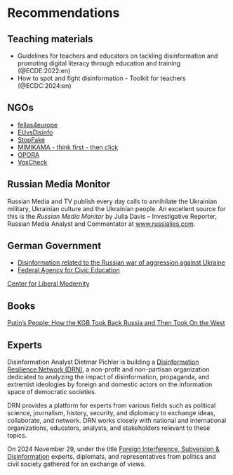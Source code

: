 # Recommendations {.unnumbered}


## Teaching materials

- Guidelines for teachers and educators on tackling disinformation and promoting digital literacy through education and training (@ECDE:2022:en)
- How to spot and fight disinformation - Toolkit for teachers (@ECDC:2024:en)


## NGOs

- [fellas4europe](https://fellas4europe.org/)
- [EUvsDisinfo](https://euvsdisinfo.eu/ukraine/)
- [StopFake](https://www.stopfake.org/en)
- [MIMIKAMA - think first - then click](https://www.mimikama.org/en/)
- [OPORA](https://oporaua.org/en/category/viyna/antipropaganda/)
- [VoxCheck](https://voxukraine.org/en/)


## Russian Media Monitor

Russian Media and TV publish every day calls to annihilate the Ukrainian military, Ukrainian culture and the Ukrainian people. An excellent source for this is the *Russian Media Monitor* by Julia Davis – Investigative Reporter, Russian Media Analyst and Commentator at [www.russialies.com](http://www.russialies.com).


## German Government

- [Disinformation related to the Russian war of aggression against Ukraine](https://www.bmi.bund.de/SharedDocs/schwerpunkte/EN/disinformation/disinformation-related-to-the-russian-war-of-aggression-against-ukraine.html)
- [Federal Agency for Civic Education](https://www.bpb.de/die-bpb/ueber-uns/federal-agency-for-civic-education/)

[Center for Liberal Modernity](https://libmod.de/en/)


## Books

[Putin's People: How the KGB Took Back Russia and Then Took On the West](https://en.wikipedia.org/wiki/Putin%27s_People:_How_the_KGB_Took_Back_Russia_and_Then_Took_On_the_West)


## Experts

Disinformation Analyst Dietmar Pichler is building a [Disinformation Resilience Network (DRN)](https://www.disinforesilience.eu), a non-profit and non-partisan organization dedicated to analyzing the impact of disinformation, propaganda, and extremist ideologies by foreign and domestic actors on the information space of democratic societies.

DRN provides a platform for experts from various fields such as political science, journalism, history, security, and diplomacy to exchange ideas, collaborate, and network. DRN works closely with national and international organizations, educators, analysts, and stakeholders relevant to these topics.

On 2024 November 29, under the title [Foreign Interference, Subversion & Disinformation](https://www.disinforesilience.eu/2024/12/09/foreign-interference-and-disinformation-conference-in-vienna-analyzes-the-local-and-international-situation/) experts, diplomats, and representatives from politics and civil society gathered for an exchange of views.

<!-- The linguist [Dr. Annamária Fábián](https://www.gl.uni-bayreuth.de/de/team/A-Fabian/) knows all about disinformation and has written an interesting book on political communication (check TODO) -->


